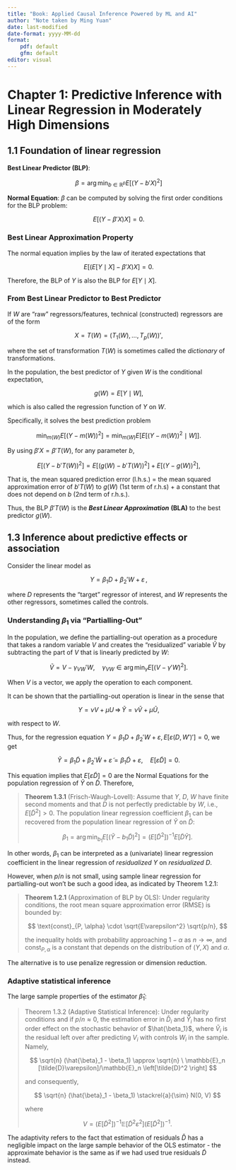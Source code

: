 ```yaml
---
title: "Book: Applied Causal Inference Powered by ML and AI"
author: "Note taken by Ming Yuan"
date: last-modified  
date-format: yyyy-MM-dd 
format:
    pdf: default
    gfm: default
editor: visual
---
```


# Chapter 1: Predictive Inference with Linear Regression in Moderately High Dimensions

## 1.1 Foundation of linear regression

**Best Linear Predictor (BLP)**:

$$
\beta = \arg \min_{b \in \mathbb{R}^p} E\left[ (Y-b'X)^2 \right]
$$

**Normal Equation**: $\beta$ can be computed by solving the first order conditions for the BLP problem:

$$
E \left[(Y - \beta'X)X \right] = 0.
$$

### Best Linear Approximation Property

The normal equation implies by the law of iterated expectations that

$$
E \left[ \left( E[Y \mid X] - \beta' X \right)X \right] = 0.
$$

Therefore, the BLP of $Y$ is also the BLP for $E[Y \mid X]$.

### From Best Linear Predictor to Best Predictor

If $W$ are "raw" regressors/features, technical (constructed) regressors are of the form

$$
X = T(W) = (T_1(W), \ldots, T_p(W))',
$$

where the set of transformation $T(W)$ is sometimes called the *dictionary* of transformations.

In the population, the best predictor of $Y$ given $W$ is the conditional expectation,

$$
g(W) = E[Y \mid W],
$$

which is also called the regression function of $Y$ on $W$.

Specifically, it solves the best prediction problem

$$
\min_{m(W)} E \left[ (Y - m(W))^2 \right] = \min_{m(W)} E\left[ E[(Y - m(W))^2 \mid W] \right].
$$

By using $\beta'X = \beta' T(W)$, for any parameter $b$,

$$
E \left[ (Y - b'T(W))^2 \right] = E \left[ \left(g(W) - b'T(W) \right)^2 \right] + E\left[ \left( Y - g(W) \right)^2 \right],
$$

That is, the mean squared prediction error (l.h.s.) = the mean squared approximation error of $b'T(W)$ to $g(W)$ (1st term of r.h.s) + a constant that does not depend on $b$ (2nd term of r.h.s.).

Thus, the BLP $\beta'T(W)$ is the ***Best Linear Approximation*** **(BLA)** to the best predictor $g(W)$.

## 1.3 Inference about predictive effects or association

Consider the linear model as

$$
Y = \beta_1 D + \beta_2' W + \varepsilon \, ,
$$

where $D$ represents the "target" regressor of interest, and $W$ represents the other regressors, sometimes called the controls.

### **Understanding** $\beta_1$ **via "Partialling-Out"**

In the population, we define the partialling-out operation as a procedure that takes a random variable $V$ and creates the "residualized" variable $\tilde{V}$ by subtracting the part of $V$ that is linearly predicted by $W$:

$$
\tilde{V} = V - \gamma_{VW}' W, \quad \gamma_{VW} \in \arg\min_{\gamma} E[(V - \gamma' W)^2].
$$

When $V$ is a vector, we apply the operation to each component.

It can be shown that the partialling-out operation is linear in the sense that

$$
Y = \nu V + \mu U \, \Rightarrow \, \tilde{Y} = \nu \tilde{V} + \mu \tilde{U},
$$

with respect to $W$.

Thus, for the regression equation $Y = \beta_1 D + \beta_2' W + \varepsilon, \, E[\varepsilon (D, W')'] = 0$, we get

$$
\tilde{Y} = \beta_1 \tilde{D} + \beta_2' \tilde{W} + \tilde{\varepsilon} = \beta_1 \tilde{D} + \varepsilon, \quad E[\varepsilon \tilde{D}] = 0. 
$$

This equation implies that $E[\varepsilon \tilde{D}]=0$ are the Normal Equations for the population regression of $\tilde{Y}$ on $\tilde{D}$. Therefore,

> **Theorem 1.3.1** (Frisch-Waugh-Lovell): Assume that $Y$, $D$, $W$ have finite second moments and that $D$ is not perfectly predictable by $W$, i.e., $E[\tilde{D}^2] > 0$. The population linear regression coefficient $\beta_1$ can be recovered from the population linear regression of $\tilde{Y}$ on $\tilde{D}$:
>
> $$
> \beta_1 = \arg\min_{b_1} E\left[ \left( \tilde{Y} - b_1 \tilde{D} \right)^2 \right] = \left(E[\tilde{D}^2] \right)^{-1} E[\tilde{D}\tilde{Y}]. 
> $$

In other words, $\beta_1$ can be interpreted as a (univariate) linear regression coefficient in the linear regression of *residualized* $Y$ on *residualized* $D$.

However, when $p/n$ is not small, using sample linear regression for partialling-out won't be such a good idea, as indicated by Theorem 1.2.1:

> **Theorem 1.2.1** (Approximation of BLP by OLS): Under regularity conditions, the root mean square approximation error (RMSE) is bounded by:
>
> $$
> \text{const}_{P, \alpha} \cdot \sqrt{E\varepsilon^2} \sqrt{p/n},
> $$
>
> the inequality holds with probability approaching $1-\alpha$ as $n \rightarrow \infty$, and $\text{const}_{P,\alpha}$ is a constant that depends on the distribution of $(Y,X)$ and $\alpha$.

The alternative is to use penalize regression or dimension reduction.

### Adaptive statistical inference

The large sample properties of the estimator $\hat{\beta}_1$:

> Theorem 1.3.2 (Adaptive Statistical Inference): Under regularity conditions and if $p/n \approx 0$, the estimation error in $\check{D}_i$ and $\check{Y}_i$ has no first order effect on the stochastic behavior of $\hat{\beta_1}$, where $\check{V}_i$ is the residual left over after predicting $V_i$ with controls $W_i$ in the sample. Namely,
>
> $$
> \sqrt{n} (\hat{\beta}_1 - \beta_1) \approx \sqrt{n} \ \mathbb{E}_n [\tilde{D}\varepsilon]/\mathbb{E}_n \left[\tilde{D}^2 \right]
> $$
>
> and consequently,
>
> $$
> \sqrt{n} (\hat{\beta}_1 - \beta_1) \stackrel{a}{\sim} N(0, V)
> $$
>
> where
>
> $$
> V = \left( E \left[\tilde{D}^2 \right] \right)^{-1} \mathbb{E}\left[ \tilde{D}^2 \varepsilon^2 \right] \left( E \left[\tilde{D}^2 \right] \right)^{-1}.
> $$

The adaptivity refers to the fact that estimation of residuals $\check{D}$ has a negligible impact on the large sample behavior of the OLS estimator - the approximate behavior is the same as if we had used true residuals $\tilde{D}$ instead.

